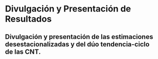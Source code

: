 # Divulgación y Presentación de Resultados
## Divulgación y presentación de las estimaciones desestacionalizadas y del dúo tendencia-ciclo de las CNT. 